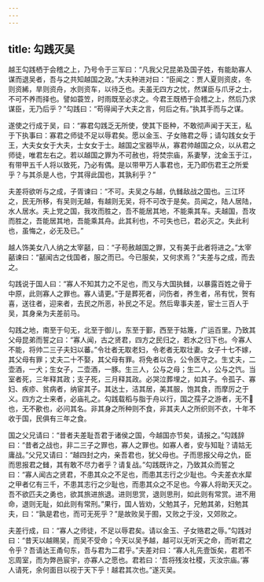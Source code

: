 ```yaml
---
---
---
```

title: 勾践灭吴
---


越王勾践栖于会稽之上，乃号令于三军曰：“凡我父兄昆弟及国子姓，有能助寡人谋而退吴者，吾与之共知越国之政。”大夫种进对曰：“臣闻之：贾人夏则资皮，冬则资絺，旱则资舟，水则资车，以待乏也。夫虽无四方之忧，然谋臣与爪牙之士，不可不养而择也。譬如蓑笠，时雨既至必求之。今君王既栖于会稽之上，然后乃求谋臣，无乃后乎？”勾践曰：“苟得闻子大夫之言，何后之有。”执其手而与之谋。

遂使之行成于吴，曰：“寡君勾践乏无所使，使其下臣种，不敢彻声闻于天王，私于下执事曰：寡君之师徒不足以辱君矣。愿以金玉、子女赂君之辱；请勾践女女于王，大夫女女于大夫，士女女于士。越国之宝器毕从，寡君帅越国之众，以从君之师徒，唯君左右之。若以越国之罪为不可赦也，将焚宗庙，系妻孥，沈金玉于江，有带甲五千人将以致死，乃必有偶。是以带甲万人事君也，无乃即伤君王之所爱乎？与其杀是人也，宁其得此国也，其孰利乎？”

夫差将欲听与之成，子胥谏曰：“不可。夫吴之与越，仇雠敌战之国也。三江环之，民无所移，有吴则无越，有越则无吴，将不可改于是矣。员闻之，陆人居陆，水人居水。夫上党之国，我攻而胜之，吾不能居其地，不能乘其车。夫越国，吾攻而胜之，吾能居其地，吾能乘其舟。此其利也，不可失也已，君必灭之。失此利也，虽悔之，必无及已。”

越人饰美女八人纳之太宰嚭，曰：“子苟赦越国之罪，又有美于此者将进之。”太宰嚭谏曰：“嚭闻古之伐国者，服之而已。今已服矣，又何求焉？”夫差与之成，而去之。

勾践说于国人曰：“寡人不知其力之不足也，而又与大国执雠，以暴露百姓之骨于中原，此则寡人之罪也。寡人请更。”于是葬死者，问伤者，养生者，吊有忧，贺有喜，送往者，迎来者，去民之所恶，补民之不足。然后卑事夫差，宦士三百人于吴，其身亲为夫差前马。

勾践之地，南至于句无，北至于御儿，东至于鄞，西至于姑篾，广运百里。乃致其父母昆弟而誓之曰：“寡人闻，古之贤君，四方之民归之，若水之归下也。今寡人不能，将帅二三子夫妇以蕃。”令壮者无取老妇，令老者无取壮妻。女子十七不嫁，其父母有罪；丈夫二十不娶，其父母有罪。将免者以告，公令医守之。生丈夫，二壶酒，一犬；生女子，二壶酒，一豚。生三人，公与之母；生二人，公与之饩。当室者死，三年释其政；支子死，三月释其政。必哭泣葬埋之，如其子。令孤子、寡妇、疾疹、贫病者，纳宦其子。其达士，洁其居，美其服，饱其食，而摩厉之于义。四方之士来者，必庙礼之。勾践载稻与脂于舟以行，国之孺子之游者，无不也，无不歠也，必问其名。非其身之所种则不食，非其夫人之所织则不衣，十年不收于国，民俱有三年之食。

国之父兄请曰：“昔者夫差耻吾君于诸侯之国，今越国亦节矣，请报之。”勾践辞曰：“昔者之战也，非二三子之罪也，寡人之罪也。如寡人者，安与知耻？请姑无庸战。”父兄又请曰：“越四封之内，亲吾君也，犹父母也。子而思报父母之仇，臣而思报君之雠，其有敢不尽力者乎？请复战。”勾践既许之，乃致其众而誓之曰：“寡人闻古之贤君，不患其众之不足也，而患其志行之少耻也。今夫差衣水犀之甲者亿有三千，不患其志行之少耻也，而患其众之不足也。今寡人将助天灭之。吾不欲匹夫之勇也，欲其旅进旅退。进则思赏，退则思刑，如此则有常赏。进不用命，退则无耻，如此则有常刑。”果行，国人皆劝，父勉其子，兄勉其弟，妇勉其夫，曰：“孰是君也，而可无死乎？”是故败吴于囿，又败之于没，又郊败之。

夫差行成，曰：“寡人之师徒，不足以辱君矣。请以金玉、子女赂君之辱。”勾践对曰：“昔天以越赐吴，而吴不受命；今天以吴予越，越可以无听天之命，而听君之令乎？吾请达王甬句东，吾与君为二君乎。”夫差对曰：“寡人礼先壹饭矣，君若不忘周室，而为弊邑宸宇，亦寡人之愿也。君若曰：‘吾将残汝社稷，灭汝宗庙。’寡人请死，余何面目以视于天下乎！越君其次也。”遂灭吴。

